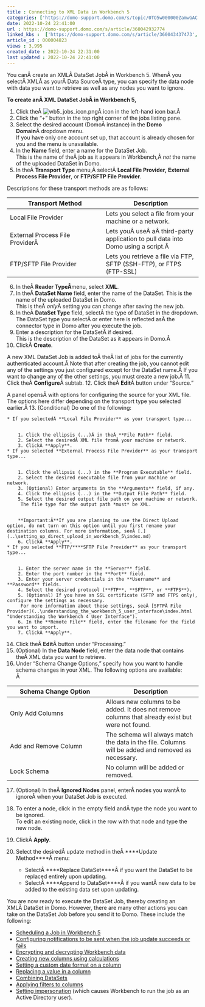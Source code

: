 ```yaml
---
title : Connecting to XML Data in Workbench 5
categories: ['https://domo-support.domo.com/s/topic/0TO5w000000ZamwGAC']
date: 2022-10-24 22:41:00
url : https://domo-support.domo.com/s/article/360042932774
linked_kbs :  ['https://domo-support.domo.com/s/article/360043437473', 'https://domo-support.domo.com/s/article/360043437173', 'https://domo-support.domo.com/s/article/360042932774', 'https://domo-support.domo.com/s/article/360042925494', 'https://domo-support.domo.com/s/knowledge-base', 'https://domo-support.domo.com/s/article/360043429953', 'https://domo-support.domo.com/s/article/360043437333', 'https://domo-support.domo.com/s/article/360042932794', 'https://domo-support.domo.com/s/article/360043437193', 'https://domo-support.domo.com/s/article/360043437413', 'https://domo-support.domo.com/s/article/360043429693', 'https://domo-support.domo.com/s/article/360043437433', 'https://domo-support.domo.com/s/article/360043437493', 'https://domo-support.domo.com/s/article/360043429933', 'https://domo-support.domo.com/s/topic/0TO5w000000ZamwGAC', 'https://domo-support.domo.com/s/article/360043429913', 'https://domo-support.domo.com/s/article/360042932814', 'https://domo-support.domo.com/s/article/360043212294', 'https://domo-support.domo.com/s/article/360042932654']
article_id : 000004823
views : 3,995
created_date : 2022-10-24 22:31:00
last updated : 2022-10-24 22:41:00
---
```




You canÂ create an XMLÂ DataSet JobÂ in Workbench 5. WhenÂ you selectÂ XMLÂ as yourÂ Data SourceÂ type, you can specify the data node with data you want to retrieve as well as any nodes you want to ignore.


**To create anÂ XML DataSet JobÂ in Workbench 5,**


1. Click theÂ ![wb5_jobs_icon.png](wb5_jobs_icon.png)Â icon in the left-hand icon bar.Â
2. Click the "+" button in the top right corner of the jobs listing pane.
3. Select the desired account (DomoÂ instance) in the **Domo Domain**Â dropdown menu.  
 If you have only one account set up, that account is already chosen for you and the menu is unavailable.
4. In the **Name** field, enter a name for the DataSet Job.  
 This is the name of theÂ job as it appears in Workbench,Â *not* the name of the uploaded DataSet in Domo.
5. In theÂ **Transport Type** menu,Â selectÂ **Local File Provider,** **External Process File Provider**, or **FTP/SFTP File Provider**.  
   
 Descriptions for these transport methods are as follows:



| Transport Method | Description |
| --- | --- |
| Local File Provider | Lets you select a file from your machine or a network. |
| External Process File ProviderÂ  | Lets youÂ useÂ aÂ third-party application to pull data into Domo using a script.Â  |
| FTP/SFTP File Provider | Lets you retrieve a file via FTP, SFTP (SSH-FTP), or FTPS (FTP-SSL) |
6. In theÂ **Reader TypeÂ**menu, select **XML**.
7. In theÂ **DataSet Name** field, enter the name of the DataSet. This is the name of the uploaded DataSet in Domo.  
 This is theÂ *only*Â setting you can change after saving the new job.
8. In theÂ **DataSet Type** field, selectÂ the type of DataSet in the dropdown.  
 The DataSet type you selectÂ or enter here is reflected asÂ the connector type in Domo after you execute the job.
9. Enter a description for the DataSetÂ if desired.  
 This is the description of the DataSet as it appears in Domo.Â
10. ClickÂ **Create**.  
   
 A new XML DataSet Job is added toÂ theÂ list of jobs for the currently authenticated account.Â Note that after creating the job, you cannot edit any of the settings you just configured except for the DataSet name.Â If you want to change any of the other settings, you must create a new job.Â
11. Click theÂ **Configure**Â subtab.
12. Click theÂ **Edit**Â button under "Source."  
   
 A panel opensÂ with options for configuring the source for your XML file. The options here differ depending on the transport type you selected earlier.Â
13. (Conditional) Do one of the following:



	* If you selectedÂ **Local File Provider** as your transport type...
	
	
		1. Click the ellipsis (...)Â in theÂ **File Path** field.
		2. Select the desiredÂ XML file fromÂ your machine or network.
		3. ClickÂ **Apply**.
	* If you selected **External Process File Provider** as your transport type...
	
	
		1. Click the ellipsis (...) in the **Program Executable** field.
		2. Select the desired executable file from your machine or network.
		3. (Optional) Enter arguments in the **Arguments** field, if any.
		4. Click the ellipsis (...) in the **Output File Path** field.
		5. Select the desired output file path on your machine or network.  
		 The file type for the output path *must* be XML.
		
		
		**Important:Â**If you are planning to use the Direct Upload option, do not turn on this option until you first rename your destination columns. For more information, seeÂ [.](..\setting_up_direct_upload_in_workbench_5\index.md)
		6. ClickÂ **Apply**.
	* If you selected **FTP/****SFTP File Provider** as your transport type...
	
	
		1. Enter the server name in the **Server** field.
		2. Enter the port number in the **Port** field.
		3. Enter your server credentials in the **Username** and **Password** fields.
		4. Select the desired protocol (**FTP**, **SFTP**, or **FTPS**).
		5. (Optional) If you have an SSL certificate (SFTP and FTPS only), configure the settings as necessary.  
		 For more information about these settings, seeÂ [SFTPÂ File Provider](..\understanding_the_workbench_5_user_interface\index.html "Understanding the Workbench 4 User Interface").
		6. In the **Remote File** field, enter the filename for the field you want to import.
		7. ClickÂ **Apply**.
14. Click theÂ **Edit**Â button under "Processing."
15. (Optional) In the **Data Node** field, enter the data node that contains theÂ XML data you want to retrieve.
16. Under "Schema Change Options," specify how you want to handle schema changes in your XML. The following options are available:  
 Â 



| Schema Change Option | Description |
| --- | --- |
| Only Add Columns | Allows new columns to be added. It does not remove columns that already exist but were not found. |
| Add and Remove Column | The schema will always match the data in the file. Columns will be added and removed as necessary. |
| Lock Schema | No column will be added or removed. |
17. (Optional) In theÂ **Ignored Nodes** panel, enterÂ nodes you wantÂ to ignoreÂ when your DataSet Job is executed.
18. To enter a node, click in the empty field andÂ type the node you want to be ignored.  
 To edit an existing node, click in the row with that node and type the new node.
19. ClickÂ **Apply**.
20. Select the desiredÂ update method in theÂ ****Update Method****Â menu:



	* SelectÂ ****Replace DataSet****Â if you want the DataSet to be replaced entirely upon updating.
	* SelectÂ ****Append to DataSet****Â if you wantÂ new data to be added to the existing data set upon updating.


You are now ready to execute the DataSet Job, thereby creating an XMLÂ DataSet in Domo. However, there are many other actions you can take on the DataSet Job before you send it to Domo. These include the following:



* [Scheduling a Job in Workbench 5](..\scheduling_a_job_in_workbench_5\index.html "Scheduling a Job in Workbench 4")
* [Configuring notifications to be sent when the job update succeeds or fails](..\setting_notifications_in_workbench_5\index.html "Setting Notifications in Workbench 4")
* [Encrypting and decrypting Workbench data](..\encrypting_decrypting_and_hashing_workbench_5_data\index.html "Encrypting and Decrypting Workbench 4 Data")
* [Creating new columns using calculations](..\creating_columns_in_workbench_5_using_calculations\index.html "Creating Columns in Workbench 4 Using Calculations")
* [Setting a custom date format on a column](..\setting_a_custom_date_format_on_a_column_in_workbench_5\index.html "Setting a Custom Date Format on a Column in Workbench 4")
* [Replacing a value in a column](..\replacing_a_column_value_in_workbench_5\index.html "Replacing a Column Value in Workbench 4")
* [Combining DataSets](..\combining_datasets_in_workbench_5\index.html "Combining DataSets in Workbench 4")
* [Applying filters to columns](..\filtering_columns_in_workbench_5\index.html "Filtering Columns in Workbench 4")
* [Setting impersonation](..\workbench_5_training_topics\index.md) (which causes Workbench to run the job as an Active Directory user).